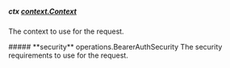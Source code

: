 
##### **ctx** [context.Context](https://pkg.go.dev/context#Context)
The context to use for the request.

<Collapsible>
    ##### **security** operations.BearerAuthSecurity
    The security requirements to use for the request.
    <Collapsible.Break/>
    <BearerAuthSecurity/>
</Collapsible>


